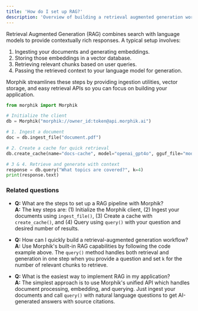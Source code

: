 ```yaml
---
title: 'How do I set up RAG?'
description: 'Overview of building a retrieval augmented generation workflow'
---
```


Retrieval Augmented Generation (RAG) combines search with language models to provide contextually rich responses. A typical setup involves:

1. Ingesting your documents and generating embeddings.
2. Storing those embeddings in a vector database.
3. Retrieving relevant chunks based on user queries.
4. Passing the retrieved context to your language model for generation.

Morphik streamlines these steps by providing ingestion utilities, vector storage, and easy retrieval APIs so you can focus on building your application.

```python
from morphik import Morphik

# Initialize the client
db = Morphik("morphik://owner_id:token@api.morphik.ai")

# 1. Ingest a document
doc = db.ingest_file("document.pdf")

# 2. Create a cache for quick retrieval
db.create_cache(name="docs-cache", model="openai_gpt4o", gguf_file="model.gguf", docs=[doc.id])

# 3 & 4. Retrieve and generate with context
response = db.query("What topics are covered?", k=4)
print(response.text)
```

### Related questions

- **Q:** What are the steps to set up a RAG pipeline with Morphik?  
  **A:** The key steps are: (1) Initialize the Morphik client, (2) Ingest your documents using `ingest_file()`, (3) Create a cache with `create_cache()`, and (4) Query using `query()` with your question and desired number of results.

- **Q:** How can I quickly build a retrieval-augmented generation workflow?  
  **A:** Use Morphik's built-in RAG capabilities by following the code example above. The `query()` method handles both retrieval and generation in one step when you provide a question and set `k` for the number of relevant chunks to retrieve.

- **Q:** What is the easiest way to implement RAG in my application?  
  **A:** The simplest approach is to use Morphik's unified API which handles document processing, embedding, and querying. Just ingest your documents and call `query()` with natural language questions to get AI-generated answers with source citations.